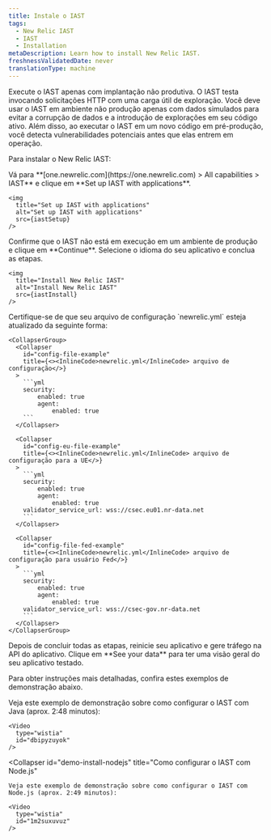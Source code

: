 ```yaml
---
title: Instale o IAST
tags:
  - New Relic IAST
  - IAST
  - Installation
metaDescription: Learn how to install New Relic IAST.
freshnessValidatedDate: never
translationType: machine
---
```




<Callout variant="important">
  Execute o IAST apenas com implantação não produtiva. O IAST testa invocando solicitações HTTP com uma carga útil de exploração. Você deve usar o IAST em ambiente não produção apenas com dados simulados para evitar a corrupção de dados e a introdução de explorações em seu código ativo. Além disso, ao executar o IAST em um novo código em pré-produção, você detecta vulnerabilidades potenciais antes que elas entrem em operação.
</Callout>

Para instalar o New Relic IAST:

<Steps>
  <Step>
    Vá para <DoNotTranslate>**[one.newrelic.com](https://one.newrelic.com) > All capabilities > IAST**</DoNotTranslate> e clique em <DoNotTranslate>**Set up IAST with applications**</DoNotTranslate>.

    <img
      title="Set up IAST with applications"
      alt="Set up IAST with applications"
      src={iastSetup}
    />
  </Step>

  <Step>
    Confirme que o IAST não está em execução em um ambiente de produção e clique em <DoNotTranslate>**Continue**</DoNotTranslate>.  

  </Step>

  <Step>
    Selecione o idioma do seu aplicativo e conclua as etapas.

    <img
      title="Install New Relic IAST"
      alt="Install New Relic IAST"
      src={iastInstall}
    />
  </Step>

  <Step>
    Certifique-se de que seu arquivo de configuração `newrelic.yml` esteja atualizado da seguinte forma:

    <CollapserGroup>
      <Collapser
        id="config-file-example"
        title={<><InlineCode>newrelic.yml</InlineCode> arquivo de configuração</>}
      >
        ```yml
        security:
            enabled: true
            agent:
                enabled: true
        ```
      </Collapser>

      <Collapser
        id="config-eu-file-example"
        title={<><InlineCode>newrelic.yml</InlineCode> arquivo de configuração para a UE</>}
      >
        ```yml
        security:
            enabled: true
            agent:
                enabled: true
        validator_service_url: wss://csec.eu01.nr-data.net
        ```
      </Collapser>

      <Collapser
        id="config-file-fed-example"
        title={<><InlineCode>newrelic.yml</InlineCode> arquivo de configuração para usuário Fed</>}
      >
        ```yml
        security:
            enabled: true
            agent:
                enabled: true
        validator_service_url: wss://csec-gov.nr-data.net
        ```
      </Collapser>
    </CollapserGroup>
  </Step>

  <Step>
    Depois de concluir todas as etapas, reinicie seu aplicativo e gere tráfego na API do aplicativo.  

  </Step>

  <Step>
    Clique em <DoNotTranslate>**See your data**</DoNotTranslate> para ter uma visão geral do seu aplicativo testado.  

  </Step>
</Steps>

Para obter instruções mais detalhadas, confira estes exemplos de demonstração abaixo.

<CollapserGroup>
  <Collapser
    id="demo-install-java"
    title="Como configurar o IAST com Java"
  >
    Veja este exemplo de demonstração sobre como configurar o IAST com Java (aprox. 2:48 minutos):

    <Video
      type="wistia"
      id="dbipyzuyok"
    />
  </Collapser>

  <Collapser
    id="demo-install-nodejs"
    title="Como configurar o IAST com Node.js"
  >
    Veja este exemplo de demonstração sobre como configurar o IAST com Node.js (aprox. 2:49 minutos):

    <Video
      type="wistia"
      id="1m2suxuvuz"
    />
  </Collapser>
</CollapserGroup>